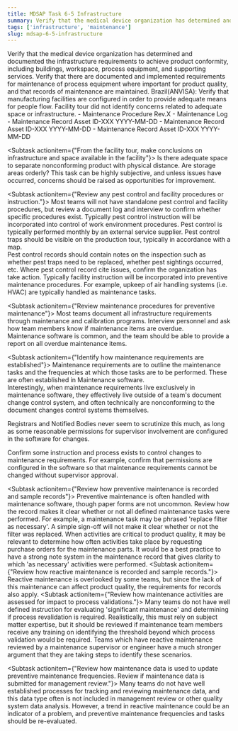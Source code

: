 ```yaml
---
title: MDSAP Task 6-5 Infrastructure
summary: Verify that the medical device organization has determined and documented the infrastructure requirements to achieve product conformity, including buildings, workspace, process equipment, and supporting services.
tags: ['infrastructure', 'maintenance']
slug: mdsap-6-5-infrastructure
---
```


<RegLang>
Verify that the medical device organization has determined and documented the infrastructure requirements to achieve product conformity, including buildings, workspace, process equipment, and supporting services.
Verify that there are documented and implemented requirements for maintenance of process equipment where important for product quality, and that records of maintenance are maintained.
Brazil(ANVISA): Verify that manufacturing facilities are configured in order to provide adequate means for people flow.
</RegLang>
<QdocList docs={['maintenance procedure', 'maintenance log']}/>

<ReportLang>
Facility tour did not identify concerns related to adequate space or infrastructure.
- Maintenance Procedure Rev.X
- Maintenance Log
- Maintenance Record Asset ID-XXX YYYY-MM-DD
- Maintenance Record Asset ID-XXX YYYY-MM-DD
- Maintenance Record Asset ID-XXX YYYY-MM-DD
</ReportLang>

<Subtask actionitem={"From the facility tour, make conclusions on infrastructure and space available in the facility"}>
Is there adequate space to separate nonconforming product with physical distance. Are storage areas orderly?  This task can be highly subjective, and unless issues have occurred, concerns should be raised as opportunities for improvement.
</Subtask>

<Subtask actionitem={"Review any pest control and facility procedures or instruction."}>
Most teams will not have standalone pest control and facility procedures, but review a document log and interview to confirm whether specific procedures exist. 
Typically pest control instruction will be incorporated into control of work environment procedures.  Pest control is typically performed monthly by an external service supplier.  Pest control traps should be visible on the production tour, typically in accordance with a map.  
Pest control records should contain notes on the inspection such as whether pest traps need to be replaced, whether pest sightings occurred, etc.  Where pest control record cite issues, confirm the organization has take action.
Typically facility instruction will be incorporated into preventive maintenance procedures.  For example, upkeep of air handling systems (i.e. HVAC) are typically handled as maintenance tasks.
</Subtask>

<Subtask actionitem={"Review maintenance procedures for preventive maintenance"}>
Most teams document all infrastructure requirements through maintenance and calibration programs. 
Interview personnel and ask how team members know if maintenance items are overdue.  
Maintenance software is common, and the team should be able to provide a report on all overdue maintenance items. 
</Subtask>

<Subtask actionitem={"Identify how maintenance requirements are established"}>
Maintenance requirements are to outline the maintenance tasks and the frequencies at which those tasks are to be performed.  These are often established in Maintenance software.  
Interestingly, when maintenance requirements live exclusively in maintenance software, they effectively live outside of a team's document change control system, and often technically are nonconforming to the document changes control systems themselves.

Registrars and Notified Bodies never seem to scrutinize this much, as long as some reasonable permissions for supervisor involvement are configured in the software for changes.

Confirm some instruction and process exists to control changes to maintenance requirements. For example, confirm that permissions are configured in the software so that maintenance requirements cannot be changed without supervisor approval. 
</Subtask>

<Subtask actionitem={"Review how preventive maintenance is recorded and sample records"}>
Preventive maintenance is often handled with maintenance software, though paper forms are not uncommon.
Review how the record makes it clear whether or not all defined maintenance tasks were performed.  For example, a maintenance task may be phrased 'replace filter as necessary'.  A simple sign-off will not make it clear whether or not the filter was replaced.  When activities are critical to product quality, it may be relevant to determine how often activities take place by requesting purchase orders for the maintenance parts.
It would be a best practice to have a strong note system in the maintenance record that gives clarity to which 'as necessary' activities were performed. 
</Subtask>
<Subtask actionitem={"Review how reactive maintenance is recorded and sample records."}>
Reactive maintenance is overlooked by some teams, but since the lack of this maintenance can affect product quality, the requirements for records also apply.
</Subtask>
<Subtask actionitem={"Review how maintenance activities are assessed for impact to process validations."}>
Many teams do not have well defined instruction for evaluating 'significant maintenance' and determining if process revalidation is required. 
Realistically, this must rely on subject matter expertise, but it should be reviewed if maintenance team members receive any training on identifying the threshold beyond which process validation would be required. 
Teams which have reactive maintenance reviewed by a maintenance supervisor or engineer have a much stronger argument that they are taking steps to identify these scenarios. 
</Subtask>

<Subtask actionitem={"Review how maintenance data is used to update preventive maintenance frequencies.  Review if maintenance data is submitted for management review."}>
Many teams do not have well established processes for tracking and reviewing maintenance data, and this data type often is not included in management review or other quality system data analysis. 
However, a trend in reactive maintenance could be an indicator of a problem, and preventive maintenance frequencies and tasks should be re-evaluated. 
</Subtask>



